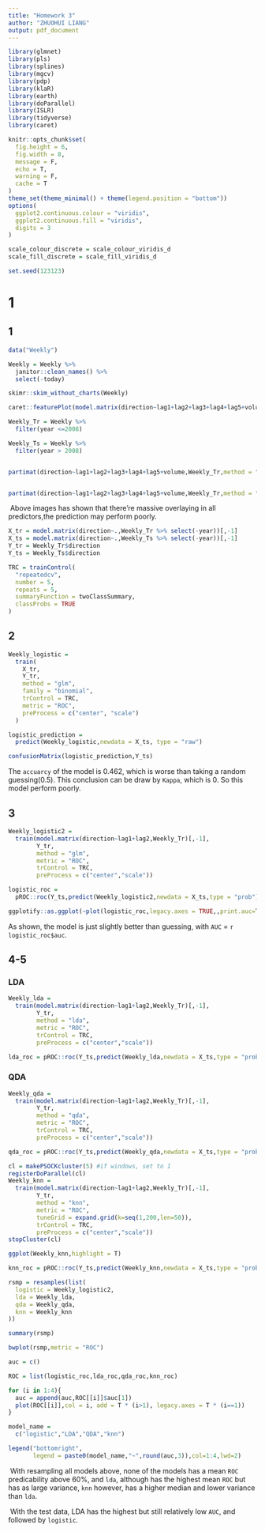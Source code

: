 ```yaml
---
title: "Homework 3"
author: "ZHUOHUI LIANG"
output: pdf_document
---
```


```r
library(glmnet)
library(pls)
library(splines)
library(mgcv)
library(pdp)
library(klaR)
library(earth)
library(doParallel)
library(ISLR)
library(tidyverse)
library(caret)

knitr::opts_chunk$set(
  fig.height = 6,
  fig.width = 8,
  message = F,
  echo = T,
  warning = F,
  cache = T
)
theme_set(theme_minimal() + theme(legend.position = "bottom"))
options(
  ggplot2.continuous.colour = "viridis",
  ggplot2.continuous.fill = "viridis",
  digits = 3
)

scale_colour_discrete = scale_colour_viridis_d
scale_fill_discrete = scale_fill_viridis_d

set.seed(123123)
```


# 1

## 1
```r
data("Weekly")

Weekly = Weekly %>% 
  janitor::clean_names() %>% 
  select(-today)

skimr::skim_without_charts(Weekly)

caret::featurePlot(model.matrix(direction~lag1+lag2+lag3+lag4+lag5+volume,Weekly %>% select(-year)),Weekly$direction,"pairs")

Weekly_Tr = Weekly %>% 
  filter(year <=2008)

Weekly_Ts = Weekly %>% 
  filter(year > 2008)


partimat(direction~lag1+lag2+lag3+lag4+lag5+volume,Weekly_Tr,method = "lda",nplots.vert=3,nplots.hor=5)


partimat(direction~lag1+lag2+lag3+lag4+lag5+volume,Weekly_Tr,method = "qda",nplots.vert=3,nplots.hor=5)
```

\ Above images has shown that there're massive overlaying in all predictors,the prediction may perform poorly.


```r
X_tr = model.matrix(direction~.,Weekly_Tr %>% select(-year))[,-1]
X_ts = model.matrix(direction~.,Weekly_Ts %>% select(-year))[,-1]
Y_tr = Weekly_Tr$direction
Y_ts = Weekly_Ts$direction

TRC = trainControl(
  "repeatedcv",
  number = 5,
  repeats = 5,
  summaryFunction = twoClassSummary,
  classProbs = TRUE
)

```



## 2

```r
Weekly_logistic =
  train(
    X_tr,
    Y_tr,
    method = "glm",
    family = "binomial",
    trControl = TRC,
    metric = "ROC",
    preProcess = c("center", "scale")
  )
```
```r
logistic_prediction = 
  predict(Weekly_logistic,newdata = X_ts, type = "raw")

confusionMatrix(logistic_prediction,Y_ts)
```

The `accuarcy` of the model is 0.462, which is worse than taking a random guessing(0.5). This conclusion can be draw by `Kappa`, which is 0. So this model perform poorly.


## 3

```r
Weekly_logistic2 = 
  train(model.matrix(direction~lag1+lag2,Weekly_Tr)[,-1],
        Y_tr,
        method = "glm",
        metric = "ROC",
        trControl = TRC,
        preProcess = c("center","scale"))
```


```r
logistic_roc = 
  pROC::roc(Y_ts,predict(Weekly_logistic2,newdata = X_ts,type = "prob")[,2])

ggplotify::as.ggplot(~plot(logistic_roc,legacy.axes = TRUE,,print.auc=T))
```

 As shown, the model is just slightly better than guessing, with `AUC` = `r logistic_roc$auc`.

## 4-5

### LDA
```r
Weekly_lda = 
  train(model.matrix(direction~lag1+lag2,Weekly_Tr)[,-1],
        Y_tr,
        method = "lda",
        metric = "ROC",
        trControl = TRC,
        preProcess = c("center","scale"))
```

```r
lda_roc = pROC::roc(Y_ts,predict(Weekly_lda,newdata = X_ts,type = "prob")[,2])
```

### QDA
```r
Weekly_qda = 
  train(model.matrix(direction~lag1+lag2,Weekly_Tr)[,-1],
        Y_tr,
        method = "qda",
        metric = "ROC",
        trControl = TRC,
        preProcess = c("center","scale"))

qda_roc = pROC::roc(Y_ts,predict(Weekly_qda,newdata = X_ts,type = "prob")[,2])
```

```r
cl = makePSOCKcluster(5) #if windows, set to 1
registerDoParallel(cl)
Weekly_knn = 
  train(model.matrix(direction~lag1+lag2,Weekly_Tr)[,-1],
        Y_tr,
        method = "knn",
        metric = "ROC",
        tuneGrid = expand.grid(k=seq(1,200,len=50)),
        trControl = TRC,
        preProcess = c("center","scale"))
stopCluster(cl)

ggplot(Weekly_knn,highlight = T)

knn_roc = pROC::roc(Y_ts,predict(Weekly_knn,newdata = X_ts,type = "prob")[,2])
```

```r
rsmp = resamples(list(
  logistic = Weekly_logistic2,
  lda = Weekly_lda,
  qda = Weekly_qda,
  knn = Weekly_knn
))

summary(rsmp)

bwplot(rsmp,metric = "ROC")
```



```r
auc = c()

ROC = list(logistic_roc,lda_roc,qda_roc,knn_roc)

for (i in 1:4){
  auc = append(auc,ROC[[i]]$auc[1])
  plot(ROC[[i]],col = i, add = T * (i>1), legacy.axes = T * (i==1))
}

model_name = 
  c("logistic","LDA","QDA","knn")

legend("bottomright",
       legend = paste0(model_name,"~",round(auc,3)),col=1:4,lwd=2)
```

\ With resampling all models above, none of the models has a mean `ROC` predicability above 60%, and `lda`, although has the highest mean `ROC` but has as large variance, `knn` however, has a higher median and lower variance than `lda`.

\ With the test data, LDA has the highest but still relatively low `AUC`, and followed by `logistic`.